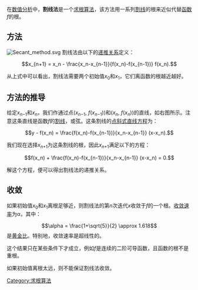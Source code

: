 {{NoteTA
|1=zh-hans:迭代;zh-hant:疊代;
|G1 = Math
}}

在[[数值分析|数值分析]]中，'''割线法'''是一个[[求根算法|求根算法]]，该方法用一系列[[割线|割线]]的根来近似代替[[函数|函数]]''f''的根。

== 方法 ==

[[File:Secant_method.svg|thumb]]
割线法由以下的[[递推关系|递推关系]]定义：

:<math>x_{n+1} = x_n - \frac{x_n-x_{n-1}}{f(x_n)-f(x_{n-1})} f(x_n). </math>

从上式中可以看出，割线法需要两个初始值''x''<sub>0</sub>和''x''<sub>1</sub>，它们离函数的根越近越好。

== 方法的推导 ==

给定''x''<sub>''n''−1</sub>和''x''<sub>''n''</sub>，我们作通过点(''x''<sub>''n''−1</sub>, ''f''(''x''<sub>''n''−1</sub>))和(''x''<sub>''n''</sub>, ''f''(''x''<sub>''n''</sub>))的直线，如右图所示。注意这条直线是函数''f''的[[割线|割线]]，或弦。这条割线的[[斜率|点斜式直线方程]]为：

:<math> y - f(x_n) = \frac{f(x_n)-f(x_{n-1})}{x_n-x_{n-1}} (x-x_n). </math>

我们现在选择''x''<sub>''n''+1</sub>为这条割线的根，因此''x''<sub>''n''+1</sub>满足以下的方程：

:<math> f(x_n) + \frac{f(x_n)-f(x_{n-1})}{x_n-x_{n-1}} (x-x_n) = 0. </math>

解这个方程，便可以得出割线法的递推关系。

== 收敛 ==

如果初始值''x''<sub>0</sub>和''x''<sub>1</sub>离根足够近，则割线法的第''n''次迭代''x''<sub></sub>收敛于''f''的一个根。[[收敛速率|收敛速率]]为α，其中：
:<math> \alpha = \frac{1+\sqrt{5}}{2} \approx 1.618 </math>
是[[黄金比|黄金比]]。特别地，收敛速率是超线性的。

这个结果只在某些条件下才成立，例如''f''是连续的二阶可导函数，且函数的根不是重根。

如果初始值离根太远，则不能保证割线法收敛。

[[Category:求根算法|Category:求根算法]]